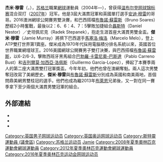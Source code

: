 {{noteTA
|G1=Tennis
|1=zh-hans:穆雷;zh-hk:梅利;zh-tw:穆雷;
}}
{{Expand|time=2015-04-17}}
{{Infobox tennis biography
|playername = Jamie Murray<br>傑米·莫瑞
| image= Jamie Murray Queens.jpg
| caption = 於2011年AEGON冠軍賽
|生日={{Birth date and age|df=yes|1986|2|13}}
|国籍 = {{UK}}
|出生地= {{SCO}}[[格拉斯哥|格拉斯哥]]
|居住地= {{SCO}}[[格拉斯哥|格拉斯哥]]
|身高 = 191cm
|体重 = 82kg
|持拍 = 左手握拍（雙手反拍）
|转职业年 = 2004年
|奖金 = $1,822,719[[美元|美元]]
| singlesrecord               = {{tennis record|won=0|lost=1}} 
| singlestitles               = 0
| highestsinglesranking       = 834（2006年5月22日）
| AustralianOpenresult        = 
| FrenchOpenresult            = 
| Wimbledonresult             = 
| USOpenresult                = 
| doublesrecord               ={{tennis record|won=254|lost=212}} 
| doublestitles               = 14
| highestdoublesranking       = '''1'''（2016年4月4日）
| currentdoublesranking       = 2（2016年6月6日）
| grandslamsdoublesresults    = yes
| AustralianOpenDoublesresult =  '''冠軍''' ([[2016_Australian_Open_–_Men's_Doubles|2016]]) <!--- DO NOT UPDATE UNTIL PLAYER'S PARTICIPATION AT THE EVENT IS OVER--->
| FrenchOpenDoublesresult     = 第三輪 ([[2014_French_Open_–_Men's_Doubles|2014]], [[2015_French_Open_–_Men's_Doubles|2015]])
| WimbledonDoublesresult      = 亞軍 ([[2015_Wimbledon_Championships_–_Men's_Doubles|2015]])
| USOpenDoublesresult         = '''冠軍'''([[2016_US_Open_–_Men's_Doubles|2016]])
| OthertournamentsDoubles = yes
| MastersCupDoublesresult = 循環賽 ([[2015_ATP_World_Tour_Finals_–_Doubles|2015]])
| OlympicsDoublesresult = 第二輪 ([[Tennis_at_the_2008_Summer_Olympics_–_Men's_doubles|2008]])
| Mixed = Yes
| mixedrecord                 = {{tennis record|won=31|lost=20}}
| mixedtitles                 = 1
| highestmixedranking         = 
| grandslamsmixedresults      = yes
| AustralianOpenMixedresult   = 八強 ([[2016_Australian_Open_–_Mixed_Doubles|2016]])
| FrenchOpenMixedresult       = 四強 ([[2011_French_Open_–_Mixed_Doubles|2011]])
| WimbledonMixedresult        = '''冠軍''' ([[2007_Wimbledon_Championships_–_Mixed_Doubles|2007]],2017)
| USOpenMixedresult           = 亞軍 ([[2008_US_Open_–_Mixed_Doubles|2008]])
| MastersCupMixedresult       = <!-- optional -->
| OlympicsMixedresult         = <!-- optional -->
| Team = yes
| DavisCupresult = '''冠軍''' ([[2015_Davis_Cup|2015]])
| updated                     = 26 October 2015
}}
'''杰米·穆雷'''（{{lang-en|'''Jamie Robert Murray'''}}，{{bd|1986年|2月13日|||catIdx=Murray, Jamie}}），[[苏格兰|苏格兰]]職業[[網球|網球]]運動員（2004年—），曾获得[[温布尔登网球锦标赛|温布尔登网球锦标赛]]混合双打（[[2007年温布尔登网球锦标赛|2007年]]）冠军。他是3屆大滿貫冠軍和英國單打選手[[安迪·穆雷|安迪·穆雷]]的哥哥。2016澳洲網球公開賽男雙決賽，和巴西搭檔[[布魯諾·蘇雷斯|布魯諾·蘇雷斯]]（Bruno Soares）歷經2小時奮戰，最後以2：6、6：4、7：5擊敗加捷組合[[聶斯特|聶斯特]]（Daniel Nestor）／史坦佩尼克（Radek Stepanek），抱走生涯首座大滿貫男雙金盃。'''傑米·穆雷'''（Jamie Murray）將擠下巴西選手[[馬塞洛·梅洛|馬塞洛·梅洛]]（Marcelo Melo），登上ATP雙打世界第1寶座。傑米成為1970年代採用電腦積分排名系統以來，英國首位世界職業網壇球王。2016美國網球公開賽男子雙打決賽，與巴西搭檔[[布魯諾·蘇雷斯|布魯諾·蘇雷斯]]，以6-2/6-3，擊敗西班牙黑馬組合[[巴勃羅·卡雷尼奧-巴斯達|巴勃羅·卡雷尼奧-巴斯達]]（Pablo Carreno Bust）和[[吉列爾莫·加西亞·洛佩斯|吉列爾莫·加西亞·洛佩斯]]（Guillermo Garcia-Lopez），捧起了本賽季兩人的第二座大滿貫雙打冠軍獎盃。今年年初，他們也曾在澳網奪魁。兩人這次男雙奪冠改寫了美網歷史。'''傑米·穆雷'''與[[布魯諾·蘇雷斯|布魯諾·蘇雷斯]]分別成為英國和南美兩地，首個問鼎美網男雙桂冠的選手。他們也成為繼2013年[[布萊恩|布萊恩]]兄弟後，又一對在同一賽季拿下至少兩個大滿貫男雙冠軍的組合。

== 外部連結 ==
* {{ATP|id=MC81}}
* {{ITF male profile|id=100013004}}
* {{DavisCupplayerlink|id=100013004}}

{{網球選手前十名}}

{{DEFAULTSORT:Murray, Jamie}}
[[Category:英国男子网球运动员|Category:英国男子网球运动员]]
[[Category:英国奥运网球运动员|Category:英国奥运网球运动员]]
[[Category:斯特靈運動員_(議會區)|Category:斯特靈運動員 (議會區)]]
[[Category:苏格兰运动员|Category:苏格兰运动员]]
[[Category:安迪·穆雷|Jamie]]
[[Category:2008年夏季奧林匹克運動會網球運動員|Category:2008年夏季奧林匹克運動會網球運動員]]
[[Category:2012年夏季奧林匹克運動會網球運動員|Category:2012年夏季奧林匹克運動會網球運動員]]
[[Category:2016年夏季奥林匹克运动会网球运动员|Category:2016年夏季奥林匹克运动会网球运动员]]
